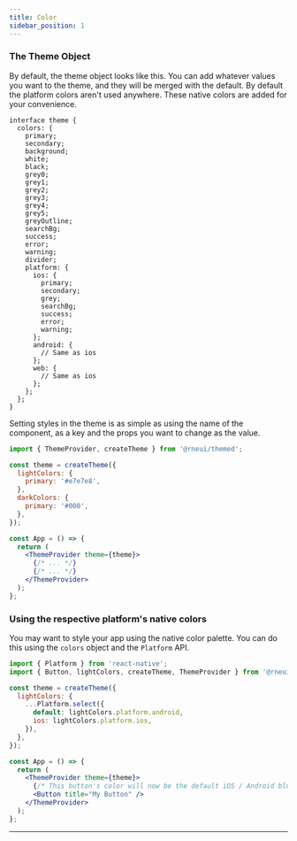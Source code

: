 ```yaml
---
title: Color
sidebar_position: 1
---
```



### The Theme Object

By default, the theme object looks like this. You can add whatever values you
want to the theme, and they will be merged with the default. By default the
platform colors aren't used anywhere. These native colors are added for
your convenience.

<Palette />

```tsx
interface theme {
  colors: {
    primary;
    secondary;
    background;
    white;
    black;
    grey0;
    grey1;
    grey2;
    grey3;
    grey4;
    grey5;
    greyOutline;
    searchBg;
    success;
    error;
    warning;
    divider;
    platform: {
      ios: {
        primary;
        secondary;
        grey;
        searchBg;
        success;
        error;
        warning;
      };
      android: {
        // Same as ios
      };
      web: {
        // Same as ios
      };
    };
  };
}
```

Setting styles in the theme is as simple as using the name of the component, as
a key and the props you want to change as the value.

```jsx
import { ThemeProvider, createTheme } from '@rneui/themed';

const theme = createTheme({
  lightColors: {
    primary: '#e7e7e8',
  },
  darkColors: {
    primary: '#000',
  },
});

const App = () => {
  return (
    <ThemeProvider theme={theme}>
      {/* ... */}
      {/* ... */}
    </ThemeProvider>
  );
};
```

### Using the respective platform's native colors

You may want to style your app using the native color palette. You can do this
using the `colors` object and the `Platform` API.

```jsx
import { Platform } from 'react-native';
import { Button, lightColors, createTheme, ThemeProvider } from '@rneui/themed';

const theme = createTheme({
  lightColors: {
    ...Platform.select({
      default: lightColors.platform.android,
      ios: lightColors.platform.ios,
    }),
  },
});

const App = () => {
  return (
    <ThemeProvider theme={theme}>
      {/* This button's color will now be the default iOS / Android blue. */}
      <Button title="My Button" />
    </ThemeProvider>
  );
};
```

---
